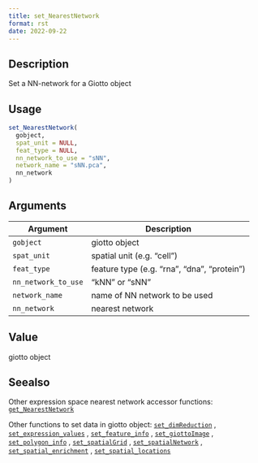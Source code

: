 ```yaml
--- 
title: set_NearestNetwork 
format: rst 
date: 2022-09-22 
--- 
```


## Description

Set a NN-network for a Giotto object


## Usage

```r
set_NearestNetwork(
  gobject,
  spat_unit = NULL,
  feat_type = NULL,
  nn_network_to_use = "sNN",
  network_name = "sNN.pca",
  nn_network
)
```


## Arguments

Argument      |Description
------------- |----------------
`gobject`     |     giotto object
`spat_unit`     |     spatial unit (e.g. "cell")
`feat_type`     |     feature type (e.g. "rna", "dna", "protein")
`nn_network_to_use`     |     "kNN" or "sNN"
`network_name`     |     name of NN network to be used
`nn_network`     |     nearest network


## Value

giotto object


## Seealso

Other expression space nearest network accessor functions:
 [`get_NearestNetwork`](#getnearestnetwork) 
 
 Other functions to set data in giotto object:
 [`set_dimReduction`](#setdimreduction) ,
 [`set_expression_values`](#setexpressionvalues) ,
 [`set_feature_info`](#setfeatureinfo) ,
 [`set_giottoImage`](#setgiottoimage) ,
 [`set_polygon_info`](#setpolygoninfo) ,
 [`set_spatialGrid`](#setspatialgrid) ,
 [`set_spatialNetwork`](#setspatialnetwork) ,
 [`set_spatial_enrichment`](#setspatialenrichment) ,
 [`set_spatial_locations`](#setspatiallocations)


